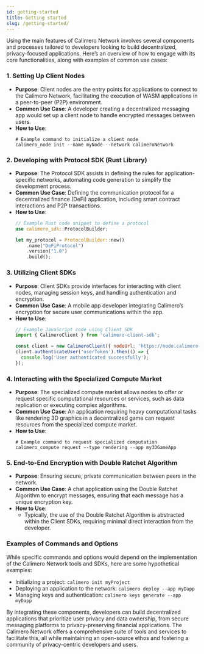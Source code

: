 ```yaml
---
id: getting-started
title: Getting started
slug: /getting-started/
---
```


Using the main features of Calimero Network involves several components and processes tailored to developers looking to build decentralized, privacy-focused applications. Here’s an overview of how to engage with its core functionalities, along with examples of common use cases:

### 1. **Setting Up Client Nodes**
- **Purpose**: Client nodes are the entry points for applications to connect to the Calimero Network, facilitating the execution of WASM applications in a peer-to-peer (P2P) environment.
- **Common Use Case**: A developer creating a decentralized messaging app would set up a client node to handle encrypted messages between users.
- **How to Use**:
  ```shell
  # Example command to initialize a client node
  calimero_node init --name myNode --network calimeroNetwork
  ```

### 2. **Developing with Protocol SDK (Rust Library)**
- **Purpose**: The Protocol SDK assists in defining the rules for application-specific networks, automating code generation to simplify the development process.
- **Common Use Case**: Defining the communication protocol for a decentralized finance (DeFi) application, including smart contract interactions and P2P transactions.
- **How to Use**:
  ```rust
  // Example Rust code snippet to define a protocol
  use calimero_sdk::ProtocolBuilder;

  let my_protocol = ProtocolBuilder::new()
      .name("DeFiProtocol")
      .version("1.0")
      .build();
  ```

### 3. **Utilizing Client SDKs**
- **Purpose**: Client SDKs provide interfaces for interacting with client nodes, managing session keys, and handling authentication and encryption.
- **Common Use Case**: A mobile app developer integrating Calimero’s encryption for secure user communications within the app.
- **How to Use**:
  ```javascript
  // Example JavaScript code using Client SDK
  import { CalimeroClient } from 'calimero-client-sdk';

  const client = new CalimeroClient({ nodeUrl: 'https://node.calimero.network' });
  client.authenticateUser('userToken').then(() => {
    console.log('User authenticated successfully');
  });
  ```

### 4. **Interacting with the Specialized Compute Market**
- **Purpose**: The specialized compute market allows nodes to offer or request specific computational resources or services, such as data replication or executing complex algorithms.
- **Common Use Case**: An application requiring heavy computational tasks like rendering 3D graphics in a decentralized game can request resources from the specialized compute market.
- **How to Use**:
  ```shell
  # Example command to request specialized computation
  calimero_compute request --type rendering --app my3DGameApp
  ```

### 5. **End-to-End Encryption with Double Ratchet Algorithm**
- **Purpose**: Ensuring secure, private communication between peers in the network.
- **Common Use Case**: A chat application using the Double Ratchet Algorithm to encrypt messages, ensuring that each message has a unique encryption key.
- **How to Use**:
  - Typically, the use of the Double Ratchet Algorithm is abstracted within the Client SDKs, requiring minimal direct interaction from the developer.

### Examples of Commands and Options
While specific commands and options would depend on the implementation of the Calimero Network tools and SDKs, here are some hypothetical examples:
- Initializing a project: `calimero init myProject`
- Deploying an application to the network: `calimero deploy --app myDapp`
- Managing keys and authentication: `calimero keys generate --app myDapp`

By integrating these components, developers can build decentralized applications that prioritize user privacy and data ownership, from secure messaging platforms to privacy-preserving financial applications. The Calimero Network offers a comprehensive suite of tools and services to facilitate this, all while maintaining an open-source ethos and fostering a community of privacy-centric developers and users.
